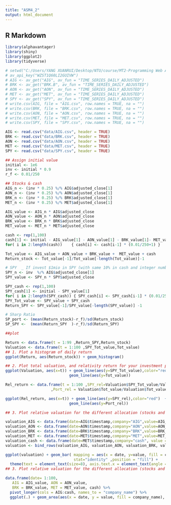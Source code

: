 ```yaml
---
title: "ASM4_2"
output: html_document
---
```


## R Markdown
```r
library(alphavantager)
library(shiny)
library(ggplot2)
library(tidyverse)

# setwd("C:/Users/YANG XUANRUI/Desktop/NTU/course/MT2-Programming Web Applications in Finance/Assignment4/data")
# av_api_key("WZST1Q60LI2GUIVW")
# AIG <- av_get("AIG", av_fun = "TIME_SERIES_DAILY_ADJUSTED")
# BRK <- av_get("BRK.B", av_fun = "TIME_SERIES_DAILY_ADJUSTED")
# AON <- av_get("AON", av_fun = "TIME_SERIES_DAILY_ADJUSTED")
# MET <- av_get("MET", av_fun = "TIME_SERIES_DAILY_ADJUSTED")
# SPY <- av_get("SPY", av_fun = "TIME_SERIES_DAILY_ADJUSTED")
# write.csv(AIG, file = "AIG.csv", row.names = TRUE, na = "")
# write.csv(BRK, file = "BRK.csv", row.names = TRUE, na = "")
# write.csv(AON, file = "AON.csv", row.names = TRUE, na = "")
# write.csv(MET, file = "MET.csv", row.names = TRUE, na = "")
# write.csv(SPY, file = "SPY.csv", row.names = TRUE, na = "")

AIG <- read.csv("data/AIG.csv", header = TRUE)
BRK <- read.csv("data/BRK.csv", header = TRUE)
AON <- read.csv("data/AON.csv", header = TRUE)
MET <- read.csv("data/MET.csv", header = TRUE)
SPY <- read.csv("data/SPY.csv", header = TRUE)
```


```r
## Assign initial value
initial <- 1e6
inv <- initial * 0.9
r_f <- 0.01/250

## Stocks & cash
AIG_n <- (inv * 0.25) %/% AIG$adjusted_close[1]
AON_n <- (inv * 0.25) %/% AON$adjusted_close[1]
BRK_n <- (inv * 0.25) %/% BRK$adjusted_close[1]
MET_n <- (inv * 0.25) %/% MET$adjusted_close[1]

AIG_value <- AIG_n * AIG$adjusted_close
AON_value <- AON_n * AON$adjusted_close
BRK_value <- BRK_n * BRK$adjusted_close
MET_value <- MET_n * MET$adjusted_close

cash <- rep(1,100)
cash[1] <- initial - AIG_value[1] - AON_value[1] - BRK_value[1]- MET_value[1]
for( i in 2:length(cash))    { cash[i] <- cash[i-1] * (0.01/250+1) }

Tot_value <- AIG_value + AON_value + BRK_value +  MET_value + cash
Return_stock <- Tot_value[-1]/Tot_value[-length(Tot_value)]-1

# SPY  _ If invest $1mio in SPY (with same 10% in cash and integer number of shares).
SPY_n <- inv  %/% AIG$adjusted_close[1]
SPY_value <- SPY_n * SPY$adjusted_close

SPY_cash <- rep(1,100)
SPY_cash[1] <- initial - SPY_value[1]
for( i in 2:length(SPY_cash)) { SPY_cash[i] <- SPY_cash[i-1] * (0.01/250+1)}
SPY_Tot_value <- SPY_value + SPY_cash
Return_SPY <- SPY_value[-1]/SPY_value[-length(SPY_value)] -1

# Sharp Ratio
SP_port <- (mean(Return_stock)-r_f)/sd(Return_stock)
SP_SPY <-  (mean(Return_SPY  )-r_f)/sd(Return_SPY)
```

```r
##plot 

Return <- data.frame(t = 1:99 ,Return_SPY,Return_stock)
Valuation <- data.frame(t = 1:100 ,SPY_Tot_value,Tot_value)
## 1. Plot a histogram of daily return
ggplot(Return, aes(Return_stock)) + geom_histogram()

## 2. Plot total valuation, and relativity return for your investment portfolio and S&P
ggplot(Valuation, aes(x=t)) + geom_line(aes(y=SPY_Tot_value),color="red")  + 
                            geom_line(aes(y=Tot_value))

Rel_return <- data.frame(t = 1:100 ,SPY_rel=Valuation$SPY_Tot_value/Valuation$SPY_Tot_value[1]
                    ,Port_rel = Valuation$Tot_value/Valuation$Tot_value[1])

ggplot(Rel_return, aes(x=t)) + geom_line(aes(y=SPY_rel),color="red")  + 
                            geom_line(aes(y=Port_rel))

## 3. Plot relative valuation for the different allocation (stocks and cash) (Hint: bar chart)

valuation_AIG <- data.frame(date=AIG$timestamp,company="AIG",value=AIG_value)
valuation_AON <- data.frame(date=AON$timestamp,company="AON",value=AON_value)
valuation_BRK <- data.frame(date=BRK$timestamp,company="BRK",value=BRK_value)
valuation_MET <- data.frame(date=MET$timestamp,company="MET",value=MET_value)
valuation_cash <- data.frame(date=MET$timestamp,company="cash", value = cash)
valuation <- bind_rows(valuation_AIG, valuation_AON, valuation_BRK, valuation_MET, valuation_cash)

ggplot(valuation) + geom_bar( mapping = aes(x = date, y=value, fill = company), 
                              stat="identity" ,position = "fill") +
  theme(text = element_text(size=8), axis.text.x = element_text(angle = 90, hjust = 1))
## 3. Plot relative valuation for the different allocation (stocks and cash) (Hint: bar chart)

data.frame(date= 1:100, 
   AIG = AIG_value, AON = AON_value,
   BRK = BRK_value, MET = MET_value, cash) %>%
  pivot_longer(cols = AIG:cash, names_to = "company_name") %>%
  ggplot(.) + geom_area(aes(x = date, y = value, fill = company_name), position = 'fill')

```











